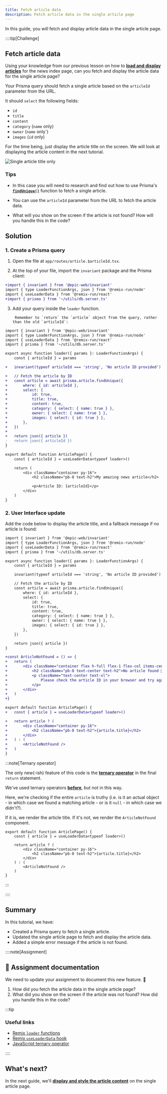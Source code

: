 ```yaml
---
title: Fetch article data
description: Fetch article data in the single article page
---
```



In this guide, you will fetch and display article data in the single article page.

::::tip[Challenge]

## Fetch article data

Using your knowledge from our previous lesson on how to [**load and display articles**](/code-monster/guides/epic-news/displaying-articles/load-and-display-all-real-articles) for the news index page, can you fetch and display the article data for the single article page?

Your Prisma query should fetch a single article based on the `articleId` parameter from the URL.

It should `select` the following fields:

- `id`
- `title`
- `content`
- `category` (`name` only)
- `owner` (`name` only`)
- `images` (`id` only)

For the time being, just display the article title on the screen. We will look at displaying the article content in the next tutorial.

![Single article title only](src/assets/webp/epic-news/single-article-title-only.webp)

### Tips

- In this case you will need to research and find out how to use Prisma's [**`findUnique()`**](https://www.prisma.io/docs/orm/reference/prisma-client-reference#findunique) function to fetch a single article.

- You can use the `articleId` parameter from the URL to fetch the article data.

- What will you show on the screen if the article is not found? How will you handle this in the code?

## Solution

<MonsterReveal title="1. Create Prisma Query">

### 1. Create a Prisma query

1. Open the file at `app/routes/article.$articleId.tsx`.

2. At the top of your file, import the `invariant` package and the Prisma client:

```diff lang="tsx" title="app/routes/article.$articleId.tsx" showLineNumbers
+import { invariant } from '@epic-web/invariant'
import { type LoaderFunctionArgs, json } from '@remix-run/node'
import { useLoaderData } from '@remix-run/react'
+import { prisma } from '~/utils/db.server.ts'
```

3. Add your query inside the `loader` function.

		Remember to `return` the `article` object from the query, rather than the old `articleId`:

```diff lang="tsx" title="app/routes/article.$articleId.tsx" showLineNumbers collapse={26-34}
import { invariant } from '@epic-web/invariant'
import { type LoaderFunctionArgs, json } from '@remix-run/node'
import { useLoaderData } from '@remix-run/react'
import { prisma } from '~/utils/db.server.ts'

export async function loader({ params }: LoaderFunctionArgs) {
	const { articleId } = params

+	invariant(typeof articleId === 'string', 'No article ID provided')

+	// Fetch the article by ID
+	const article = await prisma.article.findUnique({
+		where: { id: articleId },
+		select: {
+			id: true,
+			title: true,
+			content: true,
+			category: { select: { name: true } },
+			owner: { select: { name: true } },
+			images: { select: { id: true } },
+		},
+	})
+
+	return json({ article })
-	return json({ articleId })
}

export default function ArticlePage() {
	const { articleId } = useLoaderData<typeof loader>()

	return (
		<div className="container py-16">
			<h2 className="pb-8 text-h2">My amazing news article</h2>

			<p>Article ID: {articleId}</p>
		</div>
	)
}
```

</MonsterReveal>

<MonsterReveal title="2. User interface update">

### 2. User Interface update

Add the code below to display the article title, and a fallback message if no article is found:

```diff lang="tsx" title="app/routes/article.$articleId.tsx" showLineNumbers collapse={1-25}
import { invariant } from '@epic-web/invariant'
import { type LoaderFunctionArgs, json } from '@remix-run/node'
import { useLoaderData } from '@remix-run/react'
import { prisma } from '~/utils/db.server.ts'

export async function loader({ params }: LoaderFunctionArgs) {
	const { articleId } = params

	invariant(typeof articleId === 'string', 'No article ID provided')

	// Fetch the article by ID
	const article = await prisma.article.findUnique({
		where: { id: articleId },
		select: {
			id: true,
			title: true,
			content: true,
			category: { select: { name: true } },
			owner: { select: { name: true } },
			images: { select: { id: true } },
		},
	})

	return json({ article })
}

+const ArticleNotFound = () => {
+	return (
+		<div className="container flex h-full flex-1 flex-col items-center justify-center">
+			<h2 className="pb-8 text-center text-h2">No article found 🤔</h2>
+			<p className="text-center text-xl">
+				Please check the article ID in your browser and try again.
+			</p>
+		</div>
+	)
+}

export default function ArticlePage() {
+	const { article } = useLoaderData<typeof loader>()

+	return article ? (
+		<div className="container py-16">
+			<h2 className="pb-8 text-h2">{article.title}</h2>
+		</div>
+	) : (
+		<ArticleNotFound />
+	)
}
```

:::note[Ternary operator]

The only new(-ish) feature of this code is the [**ternary operator**](https://www.programiz.com/javascript/ternary-operator) in the final `return` statement.

We've used ternary operators [**before**](/code-monster/guides/epic-news/custom-components/hero-call-to-action#3--custom-background-colour), but not in this way.

Here, we're checking if the entire `article` is truthy (i.e. is it an actual object - in which case we found a matching article - or is it `null` - in which case we didn't?).

If it is, we render the article title. If it's not, we render the `ArticleNotFound` component.

```tsx mark={4-10}
export default function ArticlePage() {
	const { article } = useLoaderData<typeof loader>()

	return article ? (
		<div className="container py-16">
			<h2 className="pb-8 text-h2">{article.title}</h2>
		</div>
	) : (
		<ArticleNotFound />
	)
}
```

:::

</MonsterReveal>

::::

## Summary

In this tutorial, we have:

- Created a Prisma query to fetch a single article.
- Updated the single article page to fetch and display the article data.
- Added a simple error message if the article is not found.

::::note[Assignment]

## 📄 Assignment documentation

We need to update your assignment to document this new feature. 🚀

1. How did you fetch the article data in the single article page?
2. What did you show on the screen if the article was not found? How did you handle this in the code?

:::tip

### Useful links

- [Remix `loader` functions](https://remix.run/docs/en/main/discussion/data-flow#route-loader)
- [Remix `useLoaderData` hook](https://remix.run/docs/en/main/hooks/use-loader-data)
- [JavaScript ternary operator](https://www.programiz.com/javascript/ternary-operator)

::::

## What's next?

In the next guide, we'll [**display and style the article content**](/code-monster/guides/epic-news/single-article-page/style-article-page) on the single article page.
